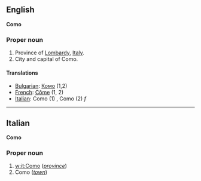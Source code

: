 ==English==
'''Como'''

===Proper noun===

#Province of [[Lombardy]], [[Italy]].
#City and capital of Como.

====Translations====

*[[Bulgarian]]: [[Комо]] (1,2)
*[[French]]: [[Côme]] (1, 2)
*[[Italian]]: Como (1) '' '', Como (2) ''f''

----

==Italian==
'''Como'''

===Proper noun===

#[[w:it:Como]] (''[[province]]'')
#Como (''[[town]]'')